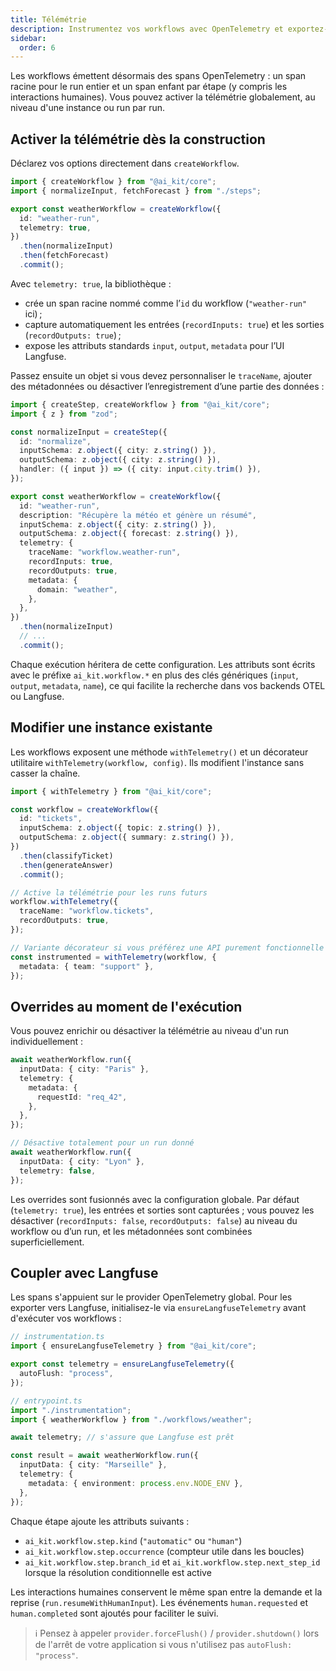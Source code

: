 ```yaml
---
title: Télémétrie
description: Instrumentez vos workflows avec OpenTelemetry et exportez-les vers Langfuse.
sidebar:
  order: 6
---
```


Les workflows émettent désormais des spans OpenTelemetry : un span racine pour le run entier et un span enfant par étape (y compris les interactions humaines). Vous pouvez activer la télémétrie globalement, au niveau d'une instance ou run par run.

## Activer la télémétrie dès la construction

Déclarez vos options directement dans `createWorkflow`.

```ts
import { createWorkflow } from "@ai_kit/core";
import { normalizeInput, fetchForecast } from "./steps";

export const weatherWorkflow = createWorkflow({
  id: "weather-run",
  telemetry: true,
})
  .then(normalizeInput)
  .then(fetchForecast)
  .commit();
```

Avec `telemetry: true`, la bibliothèque :

- crée un span racine nommé comme l’`id` du workflow (`"weather-run"` ici) ;
- capture automatiquement les entrées (`recordInputs: true`) et les sorties (`recordOutputs: true`) ;
- expose les attributs standards `input`, `output`, `metadata` pour l’UI Langfuse.

Passez ensuite un objet si vous devez personnaliser le `traceName`, ajouter des métadonnées ou désactiver l’enregistrement d’une partie des données :

```ts
import { createStep, createWorkflow } from "@ai_kit/core";
import { z } from "zod";

const normalizeInput = createStep({
  id: "normalize",
  inputSchema: z.object({ city: z.string() }),
  outputSchema: z.object({ city: z.string() }),
  handler: ({ input }) => ({ city: input.city.trim() }),
});

export const weatherWorkflow = createWorkflow({
  id: "weather-run",
  description: "Récupère la météo et génère un résumé",
  inputSchema: z.object({ city: z.string() }),
  outputSchema: z.object({ forecast: z.string() }),
  telemetry: {
    traceName: "workflow.weather-run",
    recordInputs: true,
    recordOutputs: true,
    metadata: {
      domain: "weather",
    },
  },
})
  .then(normalizeInput)
  // ...
  .commit();
```

Chaque exécution héritera de cette configuration. Les attributs sont écrits avec le préfixe `ai_kit.workflow.*` en plus des clés génériques (`input`, `output`, `metadata`, `name`), ce qui facilite la recherche dans vos backends OTEL ou Langfuse.

## Modifier une instance existante

Les workflows exposent une méthode `withTelemetry()` et un décorateur utilitaire `withTelemetry(workflow, config)`. Ils modifient l'instance sans casser la chaîne.

```ts
import { withTelemetry } from "@ai_kit/core";

const workflow = createWorkflow({
  id: "tickets",
  inputSchema: z.object({ topic: z.string() }),
  outputSchema: z.object({ summary: z.string() }),
})
  .then(classifyTicket)
  .then(generateAnswer)
  .commit();

// Active la télémétrie pour les runs futurs
workflow.withTelemetry({
  traceName: "workflow.tickets",
  recordOutputs: true,
});

// Variante décorateur si vous préférez une API purement fonctionnelle
const instrumented = withTelemetry(workflow, {
  metadata: { team: "support" },
});
```

## Overrides au moment de l'exécution

Vous pouvez enrichir ou désactiver la télémétrie au niveau d'un run individuellement :

```ts
await weatherWorkflow.run({
  inputData: { city: "Paris" },
  telemetry: {
    metadata: {
      requestId: "req_42",
    },
  },
});

// Désactive totalement pour un run donné
await weatherWorkflow.run({
  inputData: { city: "Lyon" },
  telemetry: false,
});
```

Les overrides sont fusionnés avec la configuration globale. Par défaut (`telemetry: true`), les entrées et sorties sont capturées ; vous pouvez les désactiver (`recordInputs: false`, `recordOutputs: false`) au niveau du workflow ou d’un run, et les métadonnées sont combinées superficiellement.

## Coupler avec Langfuse

Les spans s'appuient sur le provider OpenTelemetry global. Pour les exporter vers Langfuse, initialisez-le via `ensureLangfuseTelemetry` avant d'exécuter vos workflows :

```ts
// instrumentation.ts
import { ensureLangfuseTelemetry } from "@ai_kit/core";

export const telemetry = ensureLangfuseTelemetry({
  autoFlush: "process",
});
```

```ts
// entrypoint.ts
import "./instrumentation";
import { weatherWorkflow } from "./workflows/weather";

await telemetry; // s'assure que Langfuse est prêt

const result = await weatherWorkflow.run({
  inputData: { city: "Marseille" },
  telemetry: {
    metadata: { environment: process.env.NODE_ENV },
  },
});
```

Chaque étape ajoute les attributs suivants :

- `ai_kit.workflow.step.kind` (`"automatic"` ou `"human"`)
- `ai_kit.workflow.step.occurrence` (compteur utile dans les boucles)
- `ai_kit.workflow.step.branch_id` et `ai_kit.workflow.step.next_step_id` lorsque la résolution conditionnelle est active

Les interactions humaines conservent le même span entre la demande et la reprise (`run.resumeWithHumanInput`). Les événements `human.requested` et `human.completed` sont ajoutés pour faciliter le suivi.

> ℹ️ Pensez à appeler `provider.forceFlush()` / `provider.shutdown()` lors de l'arrêt de votre application si vous n'utilisez pas `autoFlush: "process"`.

